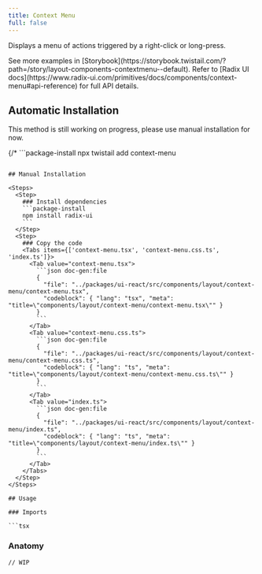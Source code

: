 ```yaml
---
title: Context Menu
full: false
---
```


Displays a menu of actions triggered by a right-click or long-press.

<Callout type='info'>
  See more examples in [Storybook](https://storybook.twistail.com/?path=/story/layout-components-contextmenu--default).
  Refer to [Radix UI docs](https://www.radix-ui.com/primitives/docs/components/context-menu#api-reference) for full API details.
</Callout>

## Automatic Installation

<Callout type='warn'>
  This method is still working on progress, please use manual installation for now.
</Callout>

{/* ```package-install
npx twistail add context-menu
``` */}

## Manual Installation

<Steps>
  <Step>
    ### Install dependencies
    ```package-install
    npm install radix-ui
    ```
  </Step>
  <Step>
    ### Copy the code
    <Tabs items={['context-menu.tsx', 'context-menu.css.ts', 'index.ts']}>
      <Tab value="context-menu.tsx">
        ```json doc-gen:file
        {
          "file": "../packages/ui-react/src/components/layout/context-menu/context-menu.tsx",
          "codeblock": { "lang": "tsx", "meta": "title=\"components/layout/context-menu/context-menu.tsx\"" }
        }
        ```
      </Tab>
      <Tab value="context-menu.css.ts">
        ```json doc-gen:file
        {
          "file": "../packages/ui-react/src/components/layout/context-menu/context-menu.css.ts",
          "codeblock": { "lang": "ts", "meta": "title=\"components/layout/context-menu/context-menu.css.ts\"" }
        }
        ```
      </Tab>
      <Tab value="index.ts">
        ```json doc-gen:file
        {
          "file": "../packages/ui-react/src/components/layout/context-menu/index.ts",
          "codeblock": { "lang": "ts", "meta": "title=\"components/layout/context-menu/index.ts\"" }
        }
        ```
      </Tab>
    </Tabs>
  </Step>
</Steps>

## Usage

### Imports

```tsx
```

### Anatomy

```tsx
// WIP
```
